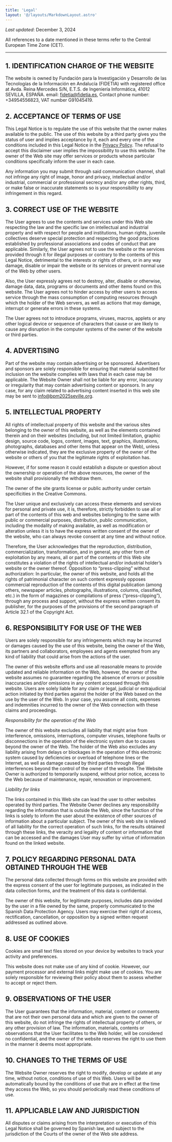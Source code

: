 ```yaml
---
title: 'Legal'
layout: '@/layouts/MarkdownLayout.astro'
---
```


_Last updated_: December 3, 2024

All references to a date mentioned in these terms refer to the Central European Time Zone (CET).

---

## 1. IDENTIFICATION CHARGE OF THE WEBSITE

The website is owned by Fundación para la Investigación y Desarrollo de las Tecnologías de la Información en Andalucía (FIDETIA) with registered office at Avda. Reina Mercedes S/N, E.T.S. de Ingeniería Informática, 41012 SEVILLA, ESPAÑA. email: fidetia@fidetia.es, Contact phone number: +34954556823, VAT number G91045419.

## 2. ACCEPTANCE OF TERMS OF USE

This Legal Notice is to regulate the use of this website that the owner makes available to the public. The use of this website by a third party gives you the status of user and implies acceptance by it, each and every one of the conditions included in this Legal Notice in the [Privacy Policy](#privacy).
The refusal to accept this disclaimer user implies the impossibility to use this website. The owner of the Web site may offer services or products whose particular conditions specifically inform the user in each case.

Any information you may submit through said communication channel, shall not infringe any right of image, honor and privacy, intellectual and/or industrial, commercial or professional secrecy and/or any other rights, third, or make false or inaccurate statements so is your responsibility to any infringement in this regard.

## 3. CORRECT USE OF THE WEBSITE

The User agrees to use the contents and services under this Web site respecting the law and the specific law on intellectual and industrial property and with respect for people and institutions, human rights, juvenile collectives deserve special protection and respecting the good practices established by professional associations and codes of conduct that are applicable. Similarly, the User agrees not to use the website or the services provided through it for illegal purposes or contrary to the contents of this Legal Notice, detrimental to the interests or rights of others, or in any way damage, disable or impair the website or its services or prevent normal use of the Web by other users.

Also, the User expressly agrees not to destroy, alter, disable or otherwise, damage data, data, programs or documents and other items found on this website. The User agrees not to hinder access by other users to access service through the mass consumption of computing resources through which the holder of the Web servers, as well as actions that may damage, interrupt or generate errors in these systems.

The User agrees not to introduce programs, viruses, macros, applets or any other logical device or sequence of characters that cause or are likely to cause any disruption in the computer systems of the owner of the website or third parties.

## 4. ADVERTISING

Part of the website may contain advertising or be sponsored. Advertisers and sponsors are solely responsible for ensuring that material submitted for inclusion on the website complies with laws that in each case may be applicable. The Website Owner shall not be liable for any error, inaccuracy or irregularity that may contain advertising content or sponsors. In any case, for any claim related to advertising content inserted in this web site may be sent to info@bpm2025seville.org.

## 5. INTELLECTUAL PROPERTY

All rights of intellectual property of this website and the various sites belonging to the owner of this website, as well as the elements contained therein and on their websites (including, but not limited limitation, graphic design, source code, logos, content, images, text, graphics, illustrations, photographs, databases and other items that appear on the Web), unless otherwise indicated, they are the exclusive property of the owner of the website or others of you that the legitimate rights of exploitation has.

However, if for some reason it could establish a dispute or question about the ownership or operation of the above resources, the owner of the website shall provisionally the withdraw them.

The owner of the site grants license or public authority under certain specificities in the Creative Commons.

The User unique and exclusively can access these elements and services for personal and private use, it is, therefore, strictly forbidden to use all or part of the contents of this web and websites belonging to the same with public or commercial purposes, distribution, public communication, including the modality of making available, as well as modification or alteration unless it is to have the express written consent of the owner of the website, who can always revoke consent at any time and without notice.

Therefore, the User acknowledges that the reproduction, distribution, commercialization, transformation, and in general, any other form of exploitation by any means, all or part of the contents of this Web site constitutes a violation of the rights of intellectual and/or industrial holder’s website or the owner thereof. Opposition to “press-clipping” without authorization: In particular, the owner of this website, and holds all the rights of patrimonial character on such content expressly opposes commercial reproduction of the contents of this digital publication (among others, newspaper articles, photographs, illustrations, columns, classified, etc.) in the form of magazines or compilations of press (“press-clipping”), through any process and support, without the express written consent its publisher, for the purposes of the provisions of the second paragraph of Article 32.1 of the Copyright Act.

## 6. RESPONSIBILITY FOR USE OF THE WEB

Users are solely responsible for any infringements which may be incurred or damages caused by the use of this website, being the owner of the Web, its partners and collaborators, employees and agents exempted from any kind of liability that could arise from the actions of the user.

The owner of this website efforts and use all reasonable means to provide updated and reliable information on the Web, however, the owner of the website assumes no guarantee regarding the absence of errors or possible inaccuracies and/or omissions in any content accessed through this website. Users are solely liable for any claim or legal, judicial or extrajudicial action initiated by third parties against the holder of the Web based on the use by the user of the Web. In your case, you assume all costs, expenses and indemnities incurred to the owner of the Web connection with these claims and proceedings.

_Responsibility for the operation of the Web_

The owner of this website excludes all liability that might arise from interference, omissions, interruptions, computer viruses, telephone faults or disconnections in the operation of the electronic system due to causes beyond the owner of the Web. The holder of the Web also excludes any liability arising from delays or blockages in the operation of this electronic system caused by deficiencies or overload of telephone lines or the Internet, as well as damage caused by third parties through illegal interferences beyond the control of the owner of the website. The Website Owner is authorized to temporarily suspend, without prior notice, access to the Web because of maintenance, repair, renovation or improvement.

_Liability for links_

The links contained in this Web site can lead the user to other websites operated by third parties. The Website Owner declines any responsibility regarding the information that is outside the Web, since the function of the links is solely to inform the user about the existence of other sources of information about a particular subject. The owner of this web site is relieved of all liability for the correct operation of such links, for the results obtained through these links, the veracity and legality of content or information that can be accessed and the damages User may suffer by virtue of information found on the linked website.


## 7. POLICY REGARDING PERSONAL DATA OBTAINED THROUGH THE WEB

The personal data collected through forms on this website are provided with the express consent of the user for legitimate purposes, as indicated in the data collection forms, and the treatment of this data is confidential.

The owner of this website, for legitimate purposes, includes data provided by the user in a file owned by the same, properly communicated to the Spanish Data Protection Agency. Users may exercise their right of access, rectification, cancellation, or opposition by a signed written request addressed as outlined above.

## 8. USE OF COOKIES

Cookies are small text files stored on your device by websites to track your activity and preferences.

This website does not make use of any kind of cookie. However, our payment processor and external links might make use of cookies.
You are solely responsible for reviewing their policy about them to assess whether to accept or reject them.

## 9. OBSERVATIONS OF THE USER

The User guarantees that the information, material, content or comments that are not their own personal data and which are given to the owner of this website, do not infringe the rights of intellectual property of others, or any other provision of law. The information, materials, contents or observations that the User facilitates to the Web holder, will be considered no confidential, and the owner of the website reserves the right to use them in the manner it deems most appropriate.

## 10. CHANGES TO THE TERMS OF USE

The Website Owner reserves the right to modify, develop or update at any time, without notice, conditions of use of this Web. Users will be automatically bound by the conditions of use that are in effect at the time they access the Web, so you should periodically read these conditions of use.

## 11. APPLICABLE LAW AND JURISDICTION

All disputes or claims arising from the interpretation or execution of this Legal Notice shall be governed by Spanish law, and subject to the jurisdiction of the Courts of the owner of the Web site address.
